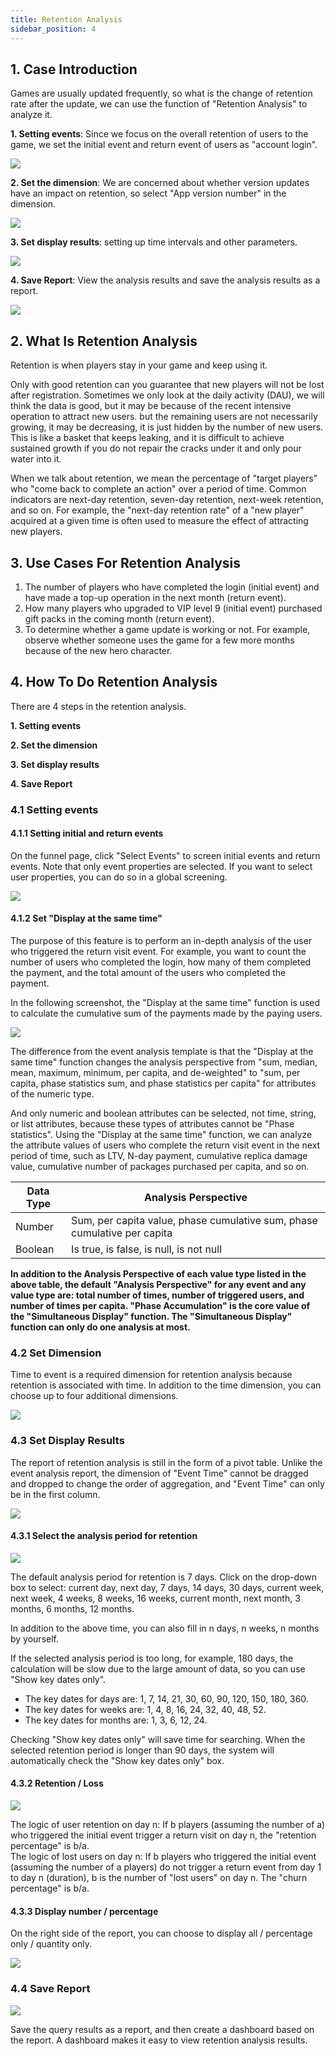 ```yaml
---
title: Retention Analysis
sidebar_position: 4
---
```


## 1. Case Introduction

Games are usually updated frequently, so what is the change of retention rate after the update, we can use the function of "Retention Analysis" to analyze it.

**1. Setting events**: Since we focus on the overall retention of users to the game, we set the initial event and return event of users as "account login".

![](/img/customEvent/retention/LC-1-1.png)

**2. Set the dimension**: We are concerned about whether version updates have an impact on retention, so select "App version number" in the dimension.

![](/img/customEvent/retention/LC-1-2.png)

**3. Set display results**: setting up time intervals and other parameters.

![](/img/customEvent/retention/LC-1-3.png)

**4. Save Report**: View the analysis results and save the analysis results as a report.

![](/img/customEvent/retention/LC-1-4.png)

## 2. What Is Retention Analysis

Retention is when players stay in your game and keep using it.

Only with good retention can you guarantee that new players will not be lost after registration. Sometimes we only look at the daily activity (DAU), we will think the data is good, but it may be because of the recent intensive operation to attract new users. but the remaining users are not necessarily growing, it may be decreasing, it is just hidden by the number of new users. This is like a basket that keeps leaking, and it is difficult to achieve sustained growth if you do not repair the cracks under it and only pour water into it.

When we talk about retention, we mean the percentage of "target players" who "come back to complete an action" over a period of time. Common indicators are next-day retention, seven-day retention, next-week retention, and so on. For example, the "next-day retention rate" of a "new player" acquired at a given time is often used to measure the effect of attracting new players.

## 3. Use Cases For Retention Analysis

1. The number of players who have completed the login (initial event) and have made a top-up operation in the next month (return event).
2. How many players who upgraded to VIP level 9 (initial event) purchased gift packs in the coming month (return event).
3. To determine whether a game update is working or not. For example, observe whether someone uses the game for a few more months because of the new hero character.

## 4. How To Do Retention Analysis

There are 4 steps in the retention analysis.

**1. Setting events**

**2. Set the dimension**

**3. Set display results**

**4. Save Report**

### 4.1 Setting events

#### 4.1.1 Setting initial and return events

On the funnel page, click "Select Events" to screen initial events and return events. Note that only event properties are selected. If you want to select user properties, you can do so in a global screening.

![](/img/customEvent/retention/LC-2-1.png)

#### 4.1.2 Set "Display at the same time"

The purpose of this feature is to perform an in-depth analysis of the user who triggered the return visit event. For example, you want to count the number of users who completed the login, how many of them completed the payment, and the total amount of the users who completed the payment.

In the following screenshot, the "Display at the same time" function is used to calculate the cumulative sum of the payments made by the paying users.

![](/img/customEvent/retention/LC-2-2-1.png)

The difference from the event analysis template is that the "Display at the same time" function changes the analysis perspective from "sum, median, mean, maximum, minimum, per capita, and de-weighted" to "sum, per capita, phase statistics sum, and phase statistics per capita" for attributes of the numeric type.

And only numeric and boolean attributes can be selected, not time, string, or list attributes, because these types of attributes cannot be "Phase statistics". Using the "Display at the same time" function, we can analyze the attribute values of users who complete the return visit event in the next period of time, such as LTV, N-day payment, cumulative replica damage value, cumulative number of packages purchased per capita, and so on.


| Data Type | Analysis Perspective           |
| ----------- | -------------------- |
| Number        | Sum, per capita value, phase cumulative sum, phase cumulative per capita |
| Boolean         | Is true, is false, is null, is not null    |

**In addition to the Analysis Perspective of each value type listed in the above table, the default "Analysis Perspective" for any event and any value type are: total number of times, number of triggered users, and number of times per capita.
"Phase Accumulation" is the core value of the "Simultaneous Display" function. The "Simultaneous Display" function can only do one analysis at most.**

### 4.2 Set Dimension

Time to event is a required dimension for retention analysis because retention is associated with time. In addition to the time dimension, you can choose up to four additional dimensions.

![](/img/customEvent/retention/LC-2-3.png)

### 4.3 Set Display Results

The report of retention analysis is still in the form of a pivot table. Unlike the event analysis report, the dimension of "Event Time" cannot be dragged and dropped to change the order of aggregation, and "Event Time" can only be in the first column.

![](/img/customEvent/retention/LC-2-4.png)

#### 4.3.1 Select the analysis period for retention

![](/img/customEvent/retention/LC-2-5.png)

The default analysis period for retention is 7 days. Click on the drop-down box to select: current day, next day, 7 days, 14 days, 30 days, current week, next week, 4 weeks, 8 weeks, 16 weeks, current month, next month, 3 months, 6 months, 12 months.

In addition to the above time, you can also fill in n days, n weeks, n months by yourself.

If the selected analysis period is too long, for example, 180 days, the calculation will be slow due to the large amount of data, so you can use "Show key dates only".

- The key dates for days are: 1, 7, 14, 21, 30, 60, 90, 120, 150, 180, 360.
- The key dates for weeks are: 1, 4, 8, 16, 24, 32, 40, 48, 52.
- The key dates for months are: 1, 3, 6, 12, 24.

Checking "Show key dates only" will save time for searching. When the selected retention period is longer than 90 days, the system will automatically check the "Show key dates only" box.

#### 4.3.2 Retention / Loss

![](/img/customEvent/retention/LC-2-6.png)

The logic of user retention on day n: If b players (assuming the number of a) who triggered the initial event trigger a return visit on day n, the "retention percentage" is b/a.  
The logic of lost users on day n: If b players who triggered the initial event (assuming the number of a players) do not trigger a return event from day 1 to day n (duration), b is the number of "lost users" on day n. The "churn percentage" is b/a.

#### 4.3.3 Display number / percentage

On the right side of the report, you can choose to display all / percentage only / quantity only.

![](/img/customEvent/retention/LC-2-7-2.png)

### 4.4 Save Report

![](/img/customEvent/retention/LC-2-7-3.png)

Save the query results as a report, and then create a dashboard based on the report. A dashboard makes it easy to view retention analysis results.